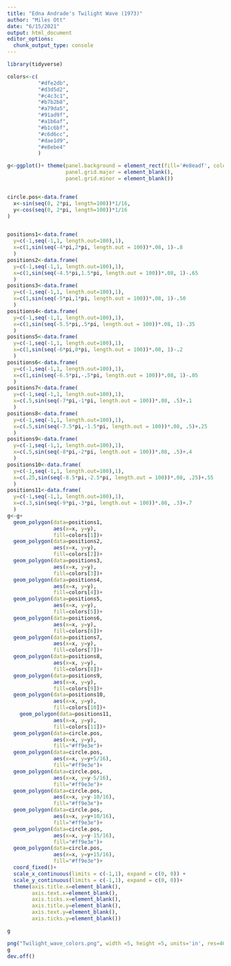 ```yaml
---
title: "Edna Andrade's Twilight Wave (1973)"
author: "Miles Ott"
date: "6/15/2021"
output: html_document
editor_options: 
  chunk_output_type: console
---
```


```r
library(tidyverse)

```


```r

colors<-c(
          "#dfe2db",
          "#d3d5d2",
          "#c4c3c1",
          "#b7b2b8",
          "#a79da5",
          "#91ad9f",
          "#a1b6af",
          "#b1c6bf",
          "#c6d6cc",
          "#dae1d9",
          "#e8ebe4"
          )

g<-ggplot()+ theme(panel.background = element_rect(fill='#e8eadf', colour='white'),
                   panel.grid.major = element_blank(),
                   panel.grid.minor = element_blank())


circle.pos<-data.frame(
  x<-sin(seq(0, 2*pi, length=100))*1/16,
  y<-cos(seq(0, 2*pi, length=100))*1/16
)


positions1<-data.frame(
  y=c(-1,seq(-1,1, length.out=100),1),
  x=c(1,sin(seq(-4*pi,2*pi, length.out = 100))*.08, 1)-.8
  )
positions2<-data.frame(
  y=c(-1,seq(-1,1, length.out=100),1),
  x=c(1,sin(seq(-4.5*pi,1.5*pi, length.out = 100))*.08, 1)-.65
  )
positions3<-data.frame(
  y=c(-1,seq(-1,1, length.out=100),1),
  x=c(1,sin(seq(-5*pi,1*pi, length.out = 100))*.08, 1)-.50
  )
positions4<-data.frame(
  y=c(-1,seq(-1,1, length.out=100),1),
  x=c(1,sin(seq(-5.5*pi,.5*pi, length.out = 100))*.08, 1)-.35
  )
positions5<-data.frame(
  y=c(-1,seq(-1,1, length.out=100),1),
  x=c(1,sin(seq(-6*pi,0*pi, length.out = 100))*.08, 1)-.2
  )
positions6<-data.frame(
  y=c(-1,seq(-1,1, length.out=100),1),
  x=c(1,sin(seq(-6.5*pi,-.5*pi, length.out = 100))*.08, 1)-.05
  )
positions7<-data.frame(
  y=c(-1,seq(-1,1, length.out=100),1),
  x=c(.5,sin(seq(-7*pi,-1*pi, length.out = 100))*.08, .5)+.1
  )
positions8<-data.frame(
  y=c(-1,seq(-1,1, length.out=100),1),
  x=c(.5,sin(seq(-7.5*pi,-1.5*pi, length.out = 100))*.08, .5)+.25
  )
positions9<-data.frame(
  y=c(-1,seq(-1,1, length.out=100),1),
  x=c(.5,sin(seq(-8*pi,-2*pi, length.out = 100))*.08, .5)+.4
  )
positions10<-data.frame(
  y=c(-1,seq(-1,1, length.out=100),1),
  x=c(.25,sin(seq(-8.5*pi,-2.5*pi, length.out = 100))*.08, .25)+.55
  )
positions11<-data.frame(
  y=c(-1,seq(-1,1, length.out=100),1),
  x=c(.3,sin(seq(-9*pi,-3*pi, length.out = 100))*.08, .3)+.7
  )
g<-g+
  geom_polygon(data=positions1, 
               aes(x=x, y=y), 
               fill=colors[1])+
  geom_polygon(data=positions2, 
               aes(x=x, y=y), 
               fill=colors[2])+
  geom_polygon(data=positions3, 
               aes(x=x, y=y), 
               fill=colors[3])+
  geom_polygon(data=positions4, 
               aes(x=x, y=y), 
               fill=colors[4])+
  geom_polygon(data=positions5, 
               aes(x=x, y=y), 
               fill=colors[5])+
  geom_polygon(data=positions6, 
               aes(x=x, y=y), 
               fill=colors[6])+
  geom_polygon(data=positions7, 
               aes(x=x, y=y), 
               fill=colors[7])+
  geom_polygon(data=positions8, 
               aes(x=x, y=y), 
               fill=colors[8])+
  geom_polygon(data=positions9, 
               aes(x=x, y=y), 
               fill=colors[9])+
  geom_polygon(data=positions10, 
               aes(x=x, y=y), 
               fill=colors[10])+
    geom_polygon(data=positions11, 
               aes(x=x, y=y), 
               fill=colors[11])+
  geom_polygon(data=circle.pos,
               aes(x=x, y=y),
               fill="#ff9e3e")+
  geom_polygon(data=circle.pos,
               aes(x=x, y=y+5/16),
               fill="#ff9e3e")+
  geom_polygon(data=circle.pos,
               aes(x=x, y=y-5/16),
               fill="#ff9e3e")+
  geom_polygon(data=circle.pos,
               aes(x=x, y=y-10/16),
               fill="#ff9e3e")+
  geom_polygon(data=circle.pos,
               aes(x=x, y=y+10/16),
               fill="#ff9e3e")+
  geom_polygon(data=circle.pos,
               aes(x=x, y=y-15/16),
               fill="#ff9e3e")+
  geom_polygon(data=circle.pos,
               aes(x=x, y=y+15/16),
               fill="#ff9e3e")+
  coord_fixed()+
  scale_x_continuous(limits = c(-1,1), expand = c(0, 0)) +
  scale_y_continuous(limits = c(-1,1), expand = c(0, 0))+
  theme(axis.title.x=element_blank(),
        axis.text.x=element_blank(),
        axis.ticks.x=element_blank(),
        axis.title.y=element_blank(),
        axis.text.y=element_blank(),
        axis.ticks.y=element_blank())

g

png("Twilight_wave_colors.png", width =5, height =5, units='in', res=400)
g
dev.off()
```


